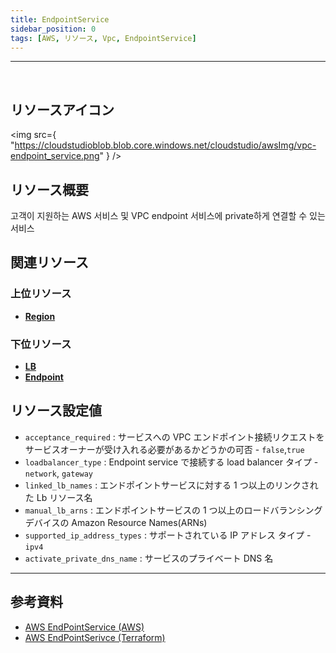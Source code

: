 ```yaml
---
title: EndpointService
sidebar_position: 0
tags: [AWS, リソース, Vpc, EndpointService]
---
```


<hr />
<br />

## リソースアイコン

<img
    src={
        "https://cloudstudioblob.blob.core.windows.net/cloudstudio/awsImg/vpc-endpoint_service.png"
    }
/>

## リソース概要

고객이 지원하는 AWS 서비스 및 VPC endpoint 서비스에 private하게 연결할 수 있는 서비스

## 関連リソース

### 上位リソース

-   [**Region**](https://docs.cstudio.app/ja/docs/resource/aws/Base/Region)

### 下位リソース

-   [**LB**](https://docs.cstudio.app/ja/docs/resource/aws/Lb/Lb)
-   [**Endpoint**](https://docs.cstudio.app/ja/docs/resource/aws/Vpc/Endpoint)

## リソース設定値

-   `acceptance_required` : サービスへの VPC エンドポイント接続リクエストをサービスオーナーが受け入れる必要があるかどうかの可否 - `false`,`true`
-   `loadbalancer_type` : Endpoint service で接続する load balancer タイプ - `network`, `gateway`
-   `linked_lb_names` : エンドポイントサービスに対する 1 つ以上のリンクされた Lb リソース名
-   `manual_lb_arns` : エンドポイントサービスの 1 つ以上のロードバランシングデバイスの Amazon Resource Names(ARNs)
-   `supported_ip_address_types` : サポートされている IP アドレス タイプ - `ipv4`
-   `activate_private_dns_name` : サービスのプライベート DNS 名

---

## 参考資料

-   [AWS EndPointService (AWS)](https://docs.aws.amazon.com/ko_kr/vpc/latest/privatelink/configure-endpoint-service.html)
-   [AWS EndPointSerivce (Terraform)](https://registry.terraform.io/providers/hashicorp/aws/latest/docs/resources/vpc_endpoint_service)
